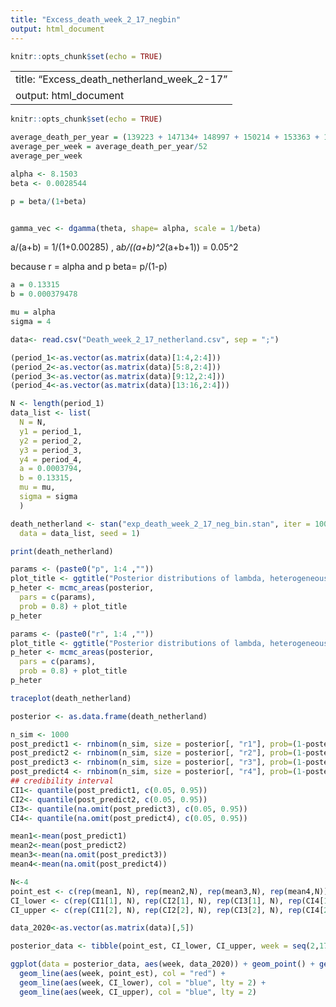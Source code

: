 ```yaml
---
title: "Excess_death_week_2_17_negbin"
output: html_document
---
```


```r
knitr::opts_chunk$set(echo = TRUE)
```

---
title: "Excess_death_netherland_week_2-17"
output: html_document
---

```r
knitr::opts_chunk$set(echo = TRUE)
```

```r
average_death_per_year = (139223 + 147134+ 148997 + 150214 + 153363 + 151793)/6
average_per_week = average_death_per_year/52
average_per_week
```

```r
alpha <- 8.1503
beta <- 0.0028544

p = beta/(1+beta)


gamma_vec <- dgamma(theta, shape= alpha, scale = 1/beta)
```


a/(a+b) = 1/(1+0.00285) , a*b/((a+b)^2*(a+b+1)) = 0.05^2

because r = alpha and p beta= p/(1-p)
```r
a = 0.13315
b = 0.000379478

mu = alpha
sigma = 4
```


```r
data<- read.csv("Death_week_2_17_netherland.csv", sep = ";")
```

```r
(period_1<-as.vector(as.matrix(data)[1:4,2:4]))
(period_2<-as.vector(as.matrix(data)[5:8,2:4]))
(period_3<-as.vector(as.matrix(data)[9:12,2:4]))
(period_4<-as.vector(as.matrix(data)[13:16,2:4]))
```

```r
N <- length(period_1)
data_list <- list(
  N = N, 
  y1 = period_1,
  y2 = period_2,
  y3 = period_3,
  y4 = period_4,
  a = 0.0003794,
  b = 0.13315,
  mu = mu, 
  sigma = sigma
  )

```

```r
death_netherland <- stan("exp_death_week_2_17_neg_bin.stan", iter = 1000, chains = 4,
  data = data_list, seed = 1)

```
```r
print(death_netherland)
```


```r
params <- (paste0("p", 1:4 ,""))
plot_title <- ggtitle("Posterior distributions of lambda, heterogeneous model", "with medians and 80% intervals")
p_heter <- mcmc_areas(posterior, 
  pars = c(params), 
  prob = 0.8) + plot_title
p_heter

params <- (paste0("r", 1:4 ,""))
plot_title <- ggtitle("Posterior distributions of lambda, heterogeneous model", "with medians and 80% intervals")
p_heter <- mcmc_areas(posterior, 
  pars = c(params), 
  prob = 0.8) + plot_title
p_heter
```

```r
traceplot(death_netherland)
```
```r
posterior <- as.data.frame(death_netherland)
```

```r
n_sim <- 1000
post_predict1 <- rnbinom(n_sim, size = posterior[, "r1"], prob=(1-posterior[, "p1"]))
post_predict2 <- rnbinom(n_sim, size = posterior[, "r2"], prob=(1-posterior[, "p2"]))
post_predict3 <- rnbinom(n_sim, size = posterior[, "r3"], prob=(1-posterior[, "p3"]))
post_predict4 <- rnbinom(n_sim, size = posterior[, "r4"], prob=(1-posterior[, "p4"]))
## credibility interval
CI1<- quantile(post_predict1, c(0.05, 0.95))
CI2<- quantile(post_predict2, c(0.05, 0.95))
CI3<- quantile(na.omit(post_predict3), c(0.05, 0.95))
CI4<- quantile(na.omit(post_predict4), c(0.05, 0.95))

mean1<-mean(post_predict1)
mean2<-mean(post_predict2)
mean3<-mean(na.omit(post_predict3))
mean4<-mean(na.omit(post_predict4))
```


```r
N<-4
point_est <- c(rep(mean1, N), rep(mean2,N), rep(mean3,N), rep(mean4,N))
CI_lower <- c(rep(CI1[1], N), rep(CI2[1], N), rep(CI3[1], N), rep(CI4[1], N))
CI_upper <- c(rep(CI1[2], N), rep(CI2[2], N), rep(CI3[2], N), rep(CI4[2], N))
```

```r
data_2020<-as.vector(as.matrix(data)[,5])

posterior_data <- tibble(point_est, CI_lower, CI_upper, week = seq(2,17), data2020 = data["X2020"] )
```

```r
ggplot(data = posterior_data, aes(week, data_2020)) + geom_point() + geom_line(lty = 2) +
  geom_line(aes(week, point_est), col = "red") + 
  geom_line(aes(week, CI_lower), col = "blue", lty = 2) +
  geom_line(aes(week, CI_upper), col = "blue", lty = 2)
```

